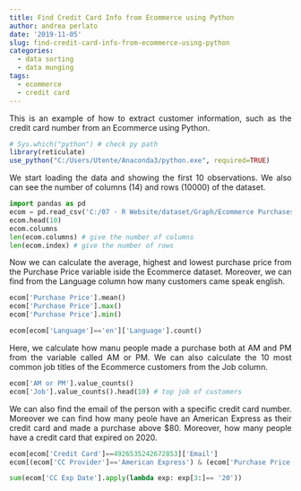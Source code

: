 ```yaml
---
title: Find Credit Card Info from Ecommerce using Python
author: andrea perlato
date: '2019-11-05'
slug: find-credit-card-info-from-ecommerce-using-python
categories:
  - data sorting
  - data munging
tags:
  - ecommerce
  - credit card
---
```


<style>
body {
text-align: justify}
</style>

This is an example of how to extract customer information, such as the credit card number from an Ecommerce using Python.

```r
# Sys.which("python") # check py path
library(reticulate)
use_python("C:/Users/Utente/Anaconda3/python.exe", required=TRUE)

```
We start loading the data and showing the first 10 observations. We also can see the number of columns (14) and rows (10000) of the dataset.

```python
import pandas as pd
ecom = pd.read_csv('C:/07 - R Website/dataset/Graph/Ecommerce Purchases')
ecom.head(10)
ecom.columns
len(ecom.columns) # give the number of columns
len(ecom.index) # give the number of rows

```

Now we can calculate the average, highest and lowest purchase price from the Purchase Price variable iside the Ecommerce dataset.
Moreover, we can find from the Language column how many customers came speak english.

```python
ecom['Purchase Price'].mean()
ecom['Purchase Price'].max()
ecom['Purchase Price'].min()

ecom[ecom['Language']=='en']['Language'].count()

```

Here, we calculate how manu people made a purchase both at AM and PM from the variable called AM or PM.
We can also calculate the 10 most common job titles of the Ecommerce customers from the Job column.

```python
ecom['AM or PM'].value_counts()
ecom['Job'].value_counts().head(10) # top job of customers

```

We can also find the email of the person with a specific credit card number. Moreover we can find how many peole have an American Express as their credit card and made a purchase above $80. Moreover, how many people have a credit card that expired on 2020.

```python
ecom[ecom['Credit Card']==4926535242672853]['Email']
ecom[(ecom['CC Provider']=='American Express') & (ecom['Purchase Price']>80)].count()

sum(ecom['CC Exp Date'].apply(lambda exp: exp[3:]== '20'))

```




























